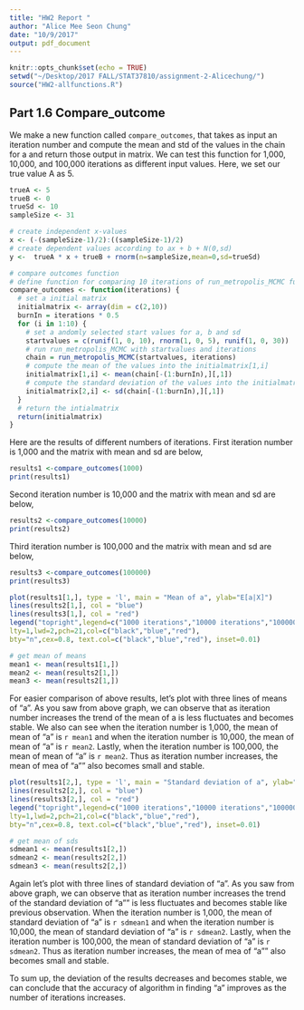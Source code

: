 ```yaml
---
title: "HW2 Report "
author: "Alice Mee Seon Chung"
date: "10/9/2017"
output: pdf_document
---
```


```r
knitr::opts_chunk$set(echo = TRUE)
setwd("~/Desktop/2017 FALL/STAT37810/assignment-2-Alicechung/")
source("HW2-allfunctions.R")
```
## Part 1.6 Compare_outcome

We make a new function called `compare_outcomes`, that takes as input an iteration number and compute the mean and std of the values in the chain for a and return those output in matrix. We can test this function for 1,000, 10,000, and 100,000 iterations as different input values. Here, we set our true value A as 5.
```r
trueA <- 5
trueB <- 0
trueSd <- 10
sampleSize <- 31

# create independent x-values 
x <- (-(sampleSize-1)/2):((sampleSize-1)/2)
# create dependent values according to ax + b + N(0,sd)
y <-  trueA * x + trueB + rnorm(n=sampleSize,mean=0,sd=trueSd)
```

```r
# compare outcomes function
# define function for comparing 10 iterations of run_metropolis_MCMC function 
compare_outcomes <- function(iterations) {
  # set a initial matrix 
  initialmatrix <- array(dim = c(2,10))
  burnIn = iterations * 0.5
  for (i in 1:10) {
    # set a andomly selected start values for a, b and sd
    startvalues = c(runif(1, 0, 10), rnorm(1, 0, 5), runif(1, 0, 30))
    # run run_metropolis_MCMC with startvalues and iterations 
    chain = run_metropolis_MCMC(startvalues, iterations)
    # compute the mean of the values into the initialmatrix[1,i]
    initialmatrix[1,i] <- mean(chain[-(1:burnIn),][,1])
    # compute the standard deviation of the values into the initialmatrix[2,i]
    initialmatrix[2,i] <- sd(chain[-(1:burnIn),][,1])
  }
  # return the intialmatrix
  return(initialmatrix)
}
```

Here are the results of different numbers of iterations.
First iteration number is 1,000 and the matrix with mean and sd are below,
```r
results1 <-compare_outcomes(1000)
print(results1)
```

Second iteration number is 10,000 and the matrix with mean and sd are below,
```r
results2 <-compare_outcomes(10000)
print(results2)
```

Third iteration number is 100,000 and the matrix with mean and sd are below,
```r
results3 <-compare_outcomes(100000)
print(results3)
```


```r
plot(results1[1,], type = 'l', main = "Mean of a", ylab="E[a|X]")
lines(results2[1,], col = "blue")
lines(results3[1,], col = "red")
legend("topright",legend=c("1000 iterations","10000 iterations","100000 iterations"),
lty=1,lwd=2,pch=21,col=c("black","blue","red"),
bty="n",cex=0.8, text.col=c("black","blue","red"), inset=0.01)
```
```r
# get mean of means
mean1 <- mean(results1[1,])
mean2 <- mean(results2[1,])
mean3 <- mean(results2[1,])
```
For easier comparison of above results, let's plot with three lines of means of "a". As you saw from above graph, we can observe that as iteration number increases the trend of the mean of a is less fluctuates and becomes stable. We also can see when the iteration number is 1,000, the mean of mean of "a" is `r mean1` and when the iteration number is 10,000, the mean of mean of "a" is `r mean2`. Lastly, when the iteration number is 100,000, the mean of mean of "a" is `r mean2`. Thus as iteration number increases, the mean of mea of "a"" also becomes small and stable. 

```r
plot(results1[2,], type = 'l', main = "Standard deviation of a", ylab="SD[a|X]")
lines(results2[2,], col = "blue")
lines(results3[2,], col = "red")
legend("topright",legend=c("1000 iterations","10000 iterations","100000 iterations"),
lty=1,lwd=2,pch=21,col=c("black","blue","red"),
bty="n",cex=0.8, text.col=c("black","blue","red"), inset=0.01)
```
```r
# get mean of sds
sdmean1 <- mean(results1[2,])
sdmean2 <- mean(results2[2,])
sdmean3 <- mean(results2[2,])
```

Again let's plot with three lines of standard deviation of "a". As you saw from above graph, we can observe that as iteration number increases the trend of the standard deviation of "a"" is less fluctuates and becomes stable like previous observation. When the iteration number is 1,000, the mean of standard deviation of "a" is `r sdmean1` and when the iteration number is 10,000, the mean of standard deviation of "a" is `r sdmean2`. Lastly, when the iteration number is 100,000, the mean of standard deviation of "a" is `r sdmean2`. Thus as iteration number increases, the mean of mea of "a"" also becomes small and stable. 

To sum up, the deviation of the results decreases and becomes stable, we can conclude that the accuracy of algorithm in finding "a" improves as the number of iterations increases. 